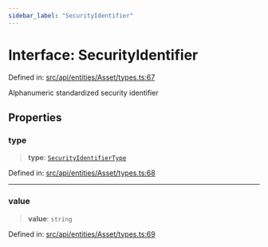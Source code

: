 ```yaml
---
sidebar_label: "SecurityIdentifier"
---
```


# Interface: SecurityIdentifier

Defined in: [src/api/entities/Asset/types.ts:67](https://github.com/PolymeshAssociation/polymesh-sdk/blob/bee6a2fe7a8ce5db42a6982e793782182cde2153/src/api/entities/Asset/types.ts#L67)

Alphanumeric standardized security identifier

## Properties

### type

> **type**: [`SecurityIdentifierType`](../enumerations/SecurityIdentifierType.mdx)

Defined in: [src/api/entities/Asset/types.ts:68](https://github.com/PolymeshAssociation/polymesh-sdk/blob/bee6a2fe7a8ce5db42a6982e793782182cde2153/src/api/entities/Asset/types.ts#L68)

***

### value

> **value**: `string`

Defined in: [src/api/entities/Asset/types.ts:69](https://github.com/PolymeshAssociation/polymesh-sdk/blob/bee6a2fe7a8ce5db42a6982e793782182cde2153/src/api/entities/Asset/types.ts#L69)
